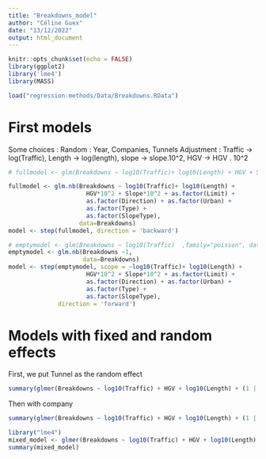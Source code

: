 ```yaml
---
title: "Breakdowns_model"
author: "Céline Guex"
date: "13/12/2022"
output: html_document
---
```


```r
knitr::opts_chunk$set(echo = FALSE)
library(ggplot2)
library('lme4')
library(MASS)
```

```r
load("regression-methods/Data/Breakdowns.RData")
```

# First models
Some choices : 
Random : Year, Companies, Tunnels
Adjustment : Traffic -> log(Traffic), Length -> log(length), slope -> slope.10^2, HGV -> HGV . 10^2


```r
# fullmodel <- glm(Breakdowns ~ log10(Traffic)+ log10(Length) + HGV + Slope + as.factor(Limit) + as.factor(Direction) + as.factor(Urban) + as.factor(Type) + as.factor(Year) + as.factor(SlopeType), family="poisson", data=Breakdowns)

fullmodel <- glm.nb(Breakdowns ~ log10(Traffic)+ log10(Length) + 
                      HGV*10^2 + Slope*10^2 + as.factor(Limit) +
                      as.factor(Direction) + as.factor(Urban) +
                      as.factor(Type) +
                      as.factor(SlopeType),
                    data=Breakdowns)
model <- step(fullmodel, direction = 'backward')

# emptymodel <- glm(Breakdowns ~ log10(Traffic)  ,family="poisson", data=Breakdowns)
emptymodel <- glm.nb(Breakdowns ~1,
                     data=Breakdowns)
model <- step(emptymodel, scope = ~log10(Traffic)+ log10(Length) + 
                      HGV*10^2 + Slope*10^2 + as.factor(Limit) +
                      as.factor(Direction) + as.factor(Urban) +
                      as.factor(Type) +
                      as.factor(SlopeType),
              direction = 'forward')

```

# Models with fixed and random effects

<!-- *Random effects* -->
<!-- The idea here would be to consider random and fixed effects on the variables that were significant previously :\ -->
<!--   *random : Tunnel, Company,  -->
<!--   *fixed : log(Traffic) + HGV + Urban + Type + log(Length) + Limit + SlopeType + Width\ -->

First, we put Tunnel as the random effect
  
```r
summary(glmer(Breakdowns ~ log10(Traffic) + HGV + log10(Length) + (1 | Tunnel ), data = Breakdowns, family=poisson))
``` 
Then with company
```r
summary(glmer(Breakdowns ~ log10(Traffic) + HGV + log10(Length) + (1 | Company ), data = Breakdowns, family=poisson))
``` 


```r
library("lme4")
mixed_model <- glmer(Breakdowns ~ log10(Traffic) + HGV + log10(Length) + (1 | Company) +(1| Tunnel), data = Breakdowns, family=poisson)
summary(mixed_model)
```

